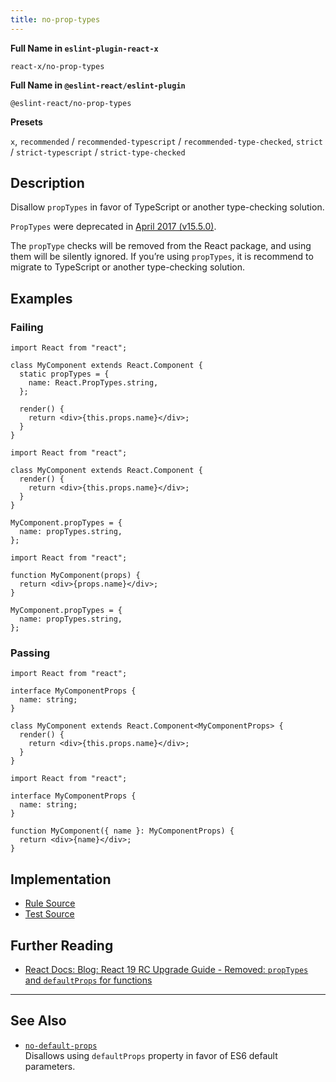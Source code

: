 ```yaml
---
title: no-prop-types
---
```


**Full Name in `eslint-plugin-react-x`**

```plain copy
react-x/no-prop-types
```

**Full Name in `@eslint-react/eslint-plugin`**

```plain copy
@eslint-react/no-prop-types
```

**Presets**

`x`, `recommended` / `recommended-typescript` / `recommended-type-checked`, `strict` / `strict-typescript` / `strict-type-checked`

## Description

Disallow `propTypes` in favor of TypeScript or another type-checking solution.

`PropTypes` were deprecated in [April 2017 (v15.5.0)](https://legacy.reactjs.org/blog/2017/04/07/react-v15.5.0.html#new-deprecation-warnings).

The `propType` checks will be removed from the React package, and using them will be silently ignored. If you’re using `propTypes`, it is recommend to migrate to TypeScript or another type-checking solution.

## Examples

### Failing

```tsx
import React from "react";

class MyComponent extends React.Component {
  static propTypes = {
    name: React.PropTypes.string,
  };

  render() {
    return <div>{this.props.name}</div>;
  }
}
```

```tsx
import React from "react";

class MyComponent extends React.Component {
  render() {
    return <div>{this.props.name}</div>;
  }
}

MyComponent.propTypes = {
  name: propTypes.string,
};
```

```tsx
import React from "react";

function MyComponent(props) {
  return <div>{props.name}</div>;
}

MyComponent.propTypes = {
  name: propTypes.string,
};
```

### Passing

```tsx
import React from "react";

interface MyComponentProps {
  name: string;
}

class MyComponent extends React.Component<MyComponentProps> {
  render() {
    return <div>{this.props.name}</div>;
  }
}
```

```tsx
import React from "react";

interface MyComponentProps {
  name: string;
}

function MyComponent({ name }: MyComponentProps) {
  return <div>{name}</div>;
}
```

## Implementation

- [Rule Source](https://github.com/Rel1cx/eslint-react/tree/main/packages/plugins/eslint-plugin-react-x/src/rules/no-prop-types.ts)
- [Test Source](https://github.com/Rel1cx/eslint-react/tree/main/packages/plugins/eslint-plugin-react-x/src/rules/no-prop-types.spec.ts)

## Further Reading

- [React Docs: Blog: React 19 RC Upgrade Guide - Removed: `propTypes` and `defaultProps` for functions](https://react.dev/blog/2024/04/25/react-19-upgrade-guide#removed-proptypes-and-defaultprops)

---

## See Also

- [`no-default-props`](./no-default-props)\
  Disallows using `defaultProps` property in favor of ES6 default parameters.
